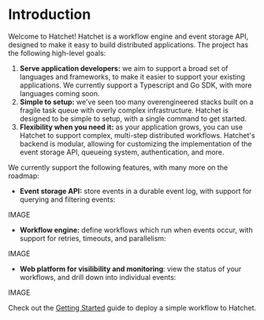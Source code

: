 # Introduction

Welcome to Hatchet! Hatchet is a workflow engine and event storage API, designed to make it easy to build distributed applications. The project has the following high-level goals:

1. **Serve application developers:** we aim to support a broad set of languages and frameworks, to make it easier to support your existing applications. We currently support a Typescript and Go SDK, with more languages coming soon.
2. **Simple to setup:** we've seen too many overengineered stacks built on a fragile task queue with overly complex infrastructure. Hatchet is designed to be simple to setup, with a single command to get started.
3. **Flexibility when you need it:** as your application grows, you can use Hatchet to support complex, multi-step distributed workflows. Hatchet's backend is modular, allowing for customizing the implementation of the event storage API, queueing system, authentication, and more.

We currently support the following features, with many more on the roadmap:

- **Event storage API:** store events in a durable event log, with support for querying and filtering events:

IMAGE

- **Workflow engine:** define workflows which run when events occur, with support for retries, timeouts, and parallelism:

IMAGE

- **Web platform for visilibility and monitoring**: view the status of your workflows, and drill down into individual events:

IMAGE

Check out the [Getting Started](/getting-started) guide to deploy a simple workflow to Hatchet.
